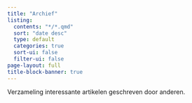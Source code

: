 ```yaml
---
title: "Archief"
listing:
  contents: "*/*.qmd"
  sort: "date desc"
  type: default
  categories: true
  sort-ui: false
  filter-ui: false
page-layout: full
title-block-banner: true
---
```


Verzameling interessante artikelen geschreven door anderen.
